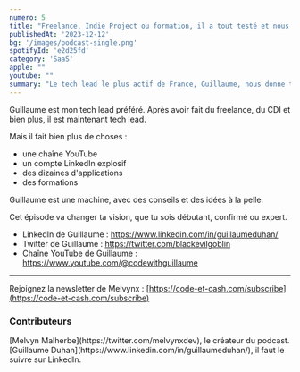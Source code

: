 ```yaml
---
numero: 5
title: "Freelance, Indie Project ou formation, il a tout testé et nous donne les clés pour faire pareil - #5 Guillaume Duhan"
publishedAt: '2023-12-12'
bg: '/images/podcast-single.png'
spotifyId: 'e2d25fd'
category: 'SaaS'
apple: ""
youtube: ""
summary: "Le tech lead le plus actif de France, Guillaume, nous donne toutes les clés pour créer des applications qui marchent et pour trouver un job, peu importe son niveau."
---
```


Guillaume est mon tech lead préféré. Après avoir fait du freelance, du CDI et bien plus, il est maintenant tech lead.

Mais il fait bien plus de choses :

-  une chaîne YouTube
-  un compte LinkedIn explosif
-  des dizaines d'applications
-  des formations

Guillaume est une machine, avec des conseils et des idées à la pelle.

Cet épisode va changer ta vision, que tu sois débutant, confirmé ou expert.

-  LinkedIn de Guillaume : https://www.linkedin.com/in/guillaumeduhan/
-  Twitter de Guillaume : https://twitter.com/blackevilgoblin
-  Chaîne YouTube de Guillaume : https://www.youtube.com/@codewithguillaume

---

Rejoignez la newsletter de Melvynx : [https://code-et-cash.com/subscribe](https://code-et-cash.com/subscribe)

### Contributeurs

<Contributor>
[Melvyn Malherbe](https://twitter.com/melvynxdev), le créateur du podcast.
</Contributor>
<Contributor>
[Guillaume Duhan](https://www.linkedin.com/in/guillaumeduhan/), il faut le suivre sur LinkedIn.
</Contributor>